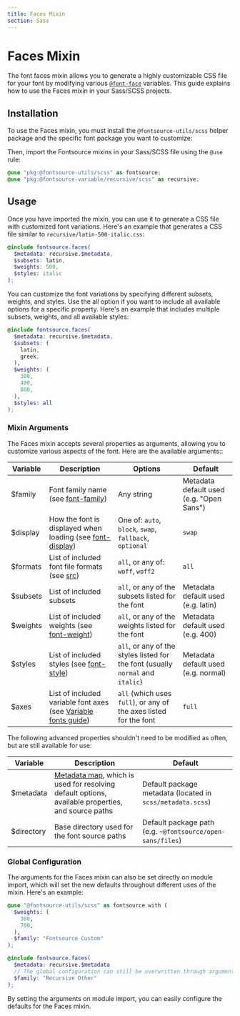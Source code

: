```yaml
---
title: Faces Mixin
section: Sass
---
```


# Faces Mixin

The font faces mixin allows you to generate a highly customizable CSS file for your font by modifying various [`@font-face`](https://developer.mozilla.org/en-US/docs/Web/CSS/@font-face) variables. This guide explains how to use the Faces mixin in your Sass/SCSS projects.

## Installation

To use the Faces mixin, you must install the `@fontsource-utils/scss` helper package and the specific font package you want to customize:

<PackageManagerCode cmd="@fontsource-utils/scss" />

Then, import the Fontsource mixins in your Sass/SCSS file using the `@use` rule:

```scss
@use "pkg:@fontsource-utils/scss" as fontsource;
@use "pkg:@fontsource-variable/recursive/scss" as recursive;
```

## Usage

Once you have imported the mixin, you can use it to generate a CSS file with customized font variations. Here's an example that generates a CSS file similar to `recursive/latin-500-italic.css`:

```scss
@include fontsource.faces(
  $metadata: recursive.$metadata,
  $subsets: latin,
  $weights: 500,
  $styles: italic
);
```

You can customize the font variations by specifying different subsets, weights, and styles. Use the all option if you want to include all available options for a specific property. Here's an example that includes multiple subsets, weights, and all available styles:

```scss
@include fontsource.faces(
  $metadata: recursive.$metadata,
  $subsets: (
    latin,
    greek,
  ),
  $weights: (
    300,
    400,
    800,
  ),
  $styles: all
);
```

### Mixin Arguments

The Faces mixin accepts several properties as arguments, allowing you to customize various aspects of the font. Here are the available arguments::

| Variable | Description                                                                                                                                       | Options                                                                         | Default                                  |
|----------|---------------------------------------------------------------------------------------------------------------------------------------------------|---------------------------------------------------------------------------------|------------------------------------------|
| $family  | Font family name (see [font-family](https://developer.mozilla.org/en-US/docs/Web/CSS/@font-face/font-family))                                     | Any string                                                                      | Metadata default used (e.g. "Open Sans") |
| $display | How the font is displayed when loading (see [font-display](https://developer.mozilla.org/en-US/docs/Web/CSS/@font-face/font-display))             | One of: `auto`, `block`, `swap`, `fallback`, `optional`                         | `swap`                                   |
| $formats | List of included font file formats (see [src](https://developer.mozilla.org/en-US/docs/Web/CSS/@font-face/src))                                   | `all`, or any of: `woff`, `woff2`                                               | `all`                                    |
| $subsets | List of included subsets                                                                                                                          | `all`, or any of the subsets listed for the font                                | Metadata default used (e.g. latin)       |
| $weights | List of included weights (see [font-weight](https://developer.mozilla.org/en-US/docs/Web/CSS/@font-face/font-weight))                             | `all`, or any of the weights listed for the font                                | Metadata default used (e.g. 400)         |
| $styles  | List of included styles (see [font-style](https://developer.mozilla.org/en-US/docs/Web/CSS/@font-face/font-style))                                | `all`, or any of the styles listed for the font (usually `normal` and `italic`) | Metadata default used (e.g. normal)      |
| $axes    | List of included variable font axes (see [Variable fonts guide](https://developer.mozilla.org/en-US/docs/Web/CSS/CSS_Fonts/Variable_Fonts_Guide)) | `all` (which uses `full`), or any of the axes listed for the font               | `full`                                   |

The following advanced properties shouldn't need to be modified as often, but are still available for use:

| Variable   | Description                                                                                                                                                                                       | Default                                                    |
|------------|---------------------------------------------------------------------------------------------------------------------------------------------------------------------------------------------------|------------------------------------------------------------|
| $metadata  | [Metadata map](https://github.com/fontsource/font-files/blob/main/fonts/google/open-sans/scss/metadata.scss), which is used for resolving default options, available properties, and source paths | Default package metadata (located in `scss/metadata.scss`) |
| $directory | Base directory used for the font source paths                                                                                                                                                     | Default package path (e.g. `~@fontsource/open-sans/files`) |

### Global Configuration

The arguments for the Faces mixin can also be set directly on module import, which will set the new defaults throughout different uses of the mixin. Here's an example:

```scss
@use "@fontsource-utils/scss" as fontsource with (
  $weights: (
    300,
    700,
  ),
  $family: "Fontsource Custom"
);

@include fontsource.faces(
  $metadata: recursive.$metadata
  // The global configuration can still be overwritten through arguments
  $family: "Recursive Other"
);
```

By setting the arguments on module import, you can easily configure the defaults for the Faces mixin.
